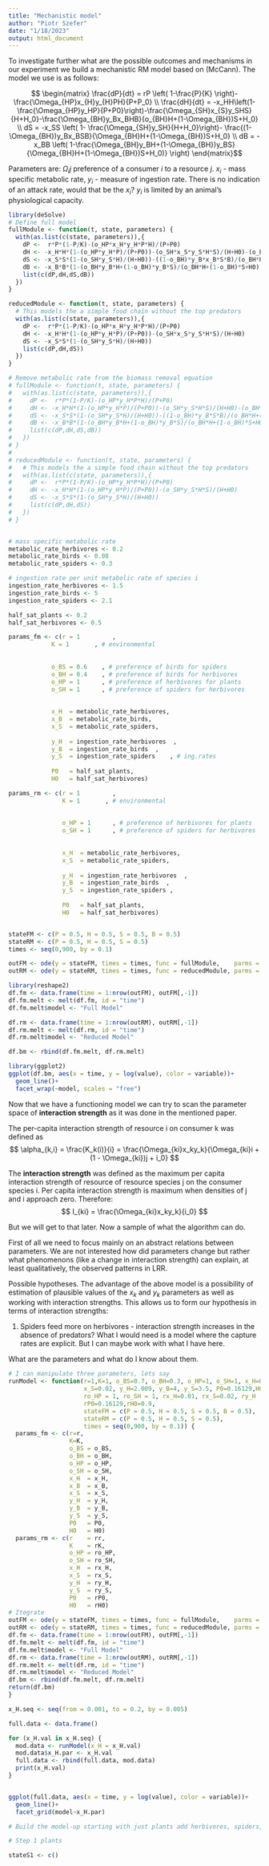 ```yaml
---
title: "Mechanistic model"
author: "Piotr Szefer"
date: "1/18/2023"
output: html_document
---
```


To investigate further what are the possible outcomes and mechanisms in our experiment we build a mechanistic RM model based on (McCann). The model we use is as follows:

$$ \begin{matrix} \frac{dP}{dt} = rP \left( 1-\frac{P}{K} \right)-\frac{\Omega_{HP}x_{H}y_{H}PH}{P+P_0} \\ 
\frac{dH}{dt} = -x_HH\left(1-\frac{\Omega_{HP}y_HP}{P+P0}\right)-\frac{\Omega_{SH}x_{S}y_SHS}{H+H_0}-\frac{\Omega_{BH}y_Bx_BHB}{o_{BH}H+(1-\Omega_{BH})S+H_0} \\ 
 dS = -x_SS \left( 1- \frac{\Omega_{SH}y_SH}{H+H_0}\right)- \frac{(1-\Omega_{BH})y_Bx_BSB}{\Omega_{BH}H+(1-\Omega_{BH})S+H_0} \\
    dB = -x_BB \left( 1-\frac{\Omega_{BH}y_BH+(1-\Omega_{BH})y_BS}{\Omega_{BH}H+(1-\Omega_{BH})S+H_0)} \right) \end{matrix}$$

Parameters are: $\Omega_ij$ preference of a consumer $i$ to a resource $j$. $x_i$ - mass specific metabolic rate, $y_i$ - measure of ingestion rate. There is no indication of an attack rate, would that be the $x_i$? $y_i$ is limited by an animal's physiological capacity.



```r
library(deSolve)
# Define full model
fullModule <- function(t, state, parameters) {
  with(as.list(c(state, parameters)),{
    dP <-  r*P*(1-P/K)-(o_HP*x_H*y_H*P*H)/(P+P0)
    dH <- -x_H*H*(1-(o_HP*y_H*P)/(P+P0))-(o_SH*x_S*y_S*H*S)/(H+H0)-(o_BH*y_B*x_B*H*B)/(o_BH*H+(1-o_BH)*S+H0)
    dS <- -x_S*S*(1-(o_SH*y_S*H)/(H+H0))-((1-o_BH)*y_B*x_B*S*B)/(o_BH*H+(1-o_BH)*S+H0)
    dB <- -x_B*B*(1-(o_BH*y_B*H+(1-o_BH)*y_B*S)/(o_BH*H+(1-o_BH)*S+H0))
    list(c(dP,dH,dS,dB))
  })
}

reducedModule <- function(t, state, parameters) {
  # This models the a simple food chain without the top predators
  with(as.list(c(state, parameters)),{
    dP <-  r*P*(1-P/K)-(o_HP*x_H*y_H*P*H)/(P+P0)
    dH <- -x_H*H*(1-(o_HP*y_H*P)/(P+P0))-(o_SH*x_S*y_S*H*S)/(H+H0)
    dS <- -x_S*S*(1-(o_SH*y_S*H)/(H+H0))
    list(c(dP,dH,dS))
  })
}

# Remove metabolic rate from the biomass removal equation
# fullModule <- function(t, state, parameters) {
#   with(as.list(c(state, parameters)),{
#     dP <-  r*P*(1-P/K)-(o_HP*y_H*P*H)/(P+P0)
#     dH <- -x_H*H*(1-(o_HP*y_H*P)/(P+P0))-(o_SH*y_S*H*S)/(H+H0)-(o_BH*y_B*H*B)/(o_BH*H+(1-o_BH)*S+H0)
#     dS <- -x_S*S*(1-(o_SH*y_S*H)/(H+H0))-((1-o_BH)*y_B*S*B)/(o_BH*H+(1-o_BH)*S+H0)
#     dB <- -x_B*B*(1-(o_BH*y_B*H+(1-o_BH)*y_B*S)/(o_BH*H+(1-o_BH)*S+H0))
#     list(c(dP,dH,dS,dB))
#   })
# }
# 
# reducedModule <- function(t, state, parameters) {
#   # This models the a simple food chain without the top predators
#   with(as.list(c(state, parameters)),{
#     dP <-  r*P*(1-P/K)-(o_HP*y_H*P*H)/(P+P0)
#     dH <- -x_H*H*(1-(o_HP*y_H*P)/(P+P0))-(o_SH*y_S*H*S)/(H+H0)
#     dS <- -x_S*S*(1-(o_SH*y_S*H)/(H+H0))
#     list(c(dP,dH,dS))
#   })
# }


# mass specific metabolic rate
metabolic_rate_herbivores <- 0.2
metabolic_rate_birds <- 0.08
metabolic_rate_spiders <- 0.3

# ingestion rate per unit metabolic rate of species i
ingestion_rate_herbivores <- 1.5
ingestion_rate_birds <- 5
ingestion_rate_spiders <- 2.1

half_sat_plants <- 0.2
half_sat_herbivores <- 0.5

params_fm <- c(r = 1         ,
            K = 1       , # environmental 
            
            
            o_BS = 0.6    , # preference of birds for spiders
            o_BH = 0.4    , # preference of birds for herbivores
            o_HP = 1      , # preference of herbivores for plants
            o_SH = 1      , # preference of spiders for herbivores
            
            
            x_H  = metabolic_rate_herbivores,
            x_B  = metabolic_rate_birds,
            x_S  = metabolic_rate_spiders,
            
            y_H  = ingestion_rate_herbivores  , 
            y_B  = ingestion_rate_birds  ,
            y_S  = ingestion_rate_spiders    , # ing.rates
            
            P0   = half_sat_plants,
            H0   = half_sat_herbivores) 

params_rm <- c(r = 1         ,
               K = 1       , # environmental 
            
            
               o_HP = 1      , # preference of herbivores for plants
               o_SH = 1      , # preference of spiders for herbivores
            
            
               x_H  = metabolic_rate_herbivores,
               x_S  = metabolic_rate_spiders,
            
               y_H  = ingestion_rate_herbivores  , 
               y_B  = ingestion_rate_birds  ,
               y_S  = ingestion_rate_spiders ,
               
               P0   = half_sat_plants,
               H0   = half_sat_herbivores) 


stateFM <- c(P = 0.5, H = 0.5, S = 0.5, B = 0.5)
stateRM <- c(P = 0.5, H = 0.5, S = 0.5)
times <- seq(0,900, by = 0.1)

outFM <- ode(y = stateFM, times = times, func = fullModule,    parms = params_fm)
outRM <- ode(y = stateRM, times = times, func = reducedModule, parms = params_rm)

library(reshape2)
df.fm <- data.frame(time = 1:nrow(outFM), outFM[,-1])
df.fm.melt <- melt(df.fm, id = "time")
df.fm.melt$model <- "Full Model"

df.rm <- data.frame(time = 1:nrow(outRM), outRM[,-1])
df.rm.melt <- melt(df.rm, id = "time")
df.rm.melt$model <- "Reduced Model"

df.bm <- rbind(df.fm.melt, df.rm.melt)

library(ggplot2)
ggplot(df.bm, aes(x = time, y = log(value), color = variable))+
  geom_line()+
  facet_wrap(~model, scales = "free")

```

Now that we have a functioning model we can try to scan the parameter space of **interaction strength** as it was done in the mentioned paper.

The per-capita interaction strength of resource i on consumer k was defined as $$ \alpha_{k,i} = \frac{K_k(i)}{i} = \frac{\Omega_{ki}x_ky_k}{\Omega_{ki}i + (1 - \Omega_{ki})j + i_0} $$

The **interaction strength** was defined as the maximum per capita interaction strength of resource of resource species j on the consumer species i. Per capita interaction strength is maximum when densities of j and i approach zero. Therefore: $$ I_{ki} = \frac{\Omega_{ki}x_ky_k}{i_0} $$ 

But we will get to that later. Now a sample of what the algorithm can do.

First of all we need to focus mainly on an abstract relations between parameters. We are not interested how did parameters change but rather what phenomenons (like a change in interaction strength) can explain, at least qualitatively, the observed patterns in LRR.

Possible hypotheses. The advantage of the above model is a possibility of estimation of plausible values of the $x_k$ and $y_k$ parameters as well as working with interaction strengths. This allows us to form our hypothesis in terms of interaction strengths:

1. Spiders feed more on herbivores - interaction strength increases in the absence of predators?
What I would need is a model where the capture rates are explicit. But I can maybe work with what I have here.

What are the parameters and what do I know about them.    

```r
# I can manipulate three parameters, lets say
runModel <- function(r=1,K=1, o_BS=0.7, o_BH=0.3, o_HP=1, o_SH=1, x_H=0.01, x_B=0.0008,
                     x_S=0.02, y_H=2.009, y_B=4, y_S=3.5, P0=0.16129,H0=0.9, rr = 1, rK = 1,
                     ro_HP = 1, ro_SH = 1, rx_H=0.01, rx_S=0.02, ry_H  = 2.009, ry_S  = 3.5,
                     rP0=0.16129,rH0=0.9,
                     stateFM = c(P = 0.5, H = 0.5, S = 0.5, B = 0.5),
                     stateRM = c(P = 0.5, H = 0.5, S = 0.5),
                     times = seq(0,900, by = 0.1)) {
  params_fm <- c(r=r,
                 K=K,
                 o_BS = o_BS,
                 o_BH = o_BH,
                 o_HP = o_HP,
                 o_SH = o_SH,
                 x_H  = x_H,
                 x_B  = x_B,
                 x_S  = x_S,
                 y_H  = y_H,
                 y_B  = y_B,
                 y_S  = y_S,
                 P0   = P0,
                 H0   = H0) 
  params_rm <- c(r    = rr,
                 K    = rK,
                 o_HP = ro_HP,
                 o_SH = ro_SH,
                 x_H  = rx_H,
                 x_S  = rx_S,
                 y_H  = ry_H,
                 y_S  = ry_S,
                 P0   = rP0,
                 H0   = rH0) 
# Itegrate 
outFM <- ode(y = stateFM, times = times, func = fullModule,    parms = params_fm)
outRM <- ode(y = stateRM, times = times, func = reducedModule, parms = params_rm)
df.fm <- data.frame(time = 1:nrow(outFM), outFM[,-1])
df.fm.melt <- melt(df.fm, id = "time")
df.fm.melt$model <- "Full Model"
df.rm <- data.frame(time = 1:nrow(outRM), outRM[,-1])
df.rm.melt <- melt(df.rm, id = "time")
df.rm.melt$model <- "Reduced Model"
df.bm <- rbind(df.fm.melt, df.rm.melt)
return(df.bm)
}

x_H.seq <- seq(from = 0.001, to = 0.2, by = 0.005)

full.data <- data.frame()

for (x_H.val in x_H.seq) {
  mod.data <- runModel(x_H = x_H.val)
  mod.data$x_H.par <- x_H.val
  full.data <- rbind(full.data, mod.data)
  print(x_H.val)
}


ggplot(full.data, aes(x = time, y = log(value), color = variable))+
  geom_line()+
  facet_grid(model~x_H.par)

```
```r
 
# Build the model-up starting with just plants add herbivores, spiders, and birds

# Step 1 plants

stateS1 <- c()

```













